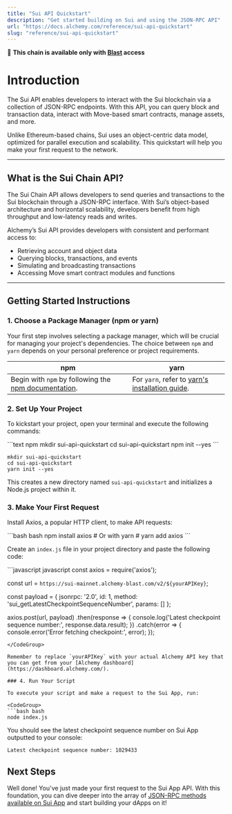 ```yaml
---
title: "Sui API Quickstart"
description: "Get started building on Sui and using the JSON-RPC API"
url: "https://docs.alchemy.com/reference/sui-api-quickstart"
slug: "reference/sui-api-quickstart"
---
```


🚀 **This chain is available only with [Blast](/node/blast-api/blast-quickstart) access**

# Introduction

The Sui API enables developers to interact with the Sui blockchain via a collection of JSON-RPC endpoints. With this API, you can query block and transaction data, interact with Move-based smart contracts, manage assets, and more.

Unlike Ethereum-based chains, Sui uses an object-centric data model, optimized for parallel execution and scalability. This quickstart will help you make your first request to the network.

***

## What is the Sui Chain API?

The Sui Chain API allows developers to send queries and transactions to the Sui blockchain through a JSON-RPC interface. With Sui’s object-based architecture and horizontal scalability, developers benefit from high throughput and low-latency reads and writes.

Alchemy’s Sui API provides developers with consistent and performant access to:

* Retrieving account and object data
* Querying blocks, transactions, and events
* Simulating and broadcasting transactions
* Accessing Move smart contract modules and functions

***

## Getting Started Instructions

### 1. Choose a Package Manager (npm or yarn)

Your first step involves selecting a package manager, which will be crucial for managing your project's dependencies. The choice between `npm` and `yarn` depends on your personal preference or project requirements.

| npm                                                                                                                       | yarn                                                                                                |
| ------------------------------------------------------------------------------------------------------------------------- | --------------------------------------------------------------------------------------------------- |
| Begin with `npm` by following the [npm documentation](https://docs.npmjs.com/downloading-and-installing-node-js-and-npm). | For `yarn`, refer to [yarn's installation guide](https://classic.yarnpkg.com/lang/en/docs/install). |

### 2. Set Up Your Project

To kickstart your project, open your terminal and execute the following commands:

<CodeGroup>
  ```text npm
  mkdir sui-api-quickstart
  cd sui-api-quickstart
  npm init --yes
  ```

  ```text yarn
  mkdir sui-api-quickstart
  cd sui-api-quickstart
  yarn init --yes
  ```
</CodeGroup>

This creates a new directory named `sui-api-quickstart` and initializes a Node.js project within it.

### 3. Make Your First Request

Install Axios, a popular HTTP client, to make API requests:

<CodeGroup>
  ```bash bash
  npm install axios
  # Or with yarn
  # yarn add axios
  ```
</CodeGroup>

Create an `index.js` file in your project directory and paste the following code:

<CodeGroup>
  ```javascript javascript
  const axios = require('axios');

  const url = `https://sui-mainnet.alchemy-blast.com/v2/${yourAPIKey}`;

  const payload = {
  jsonrpc: '2.0',
  id: 1,
  method: 'sui_getLatestCheckpointSequenceNumber',
  params: []
  };

  axios.post(url, payload)
  .then(response => {
  console.log('Latest checkpoint sequence number:', response.data.result);
  })
  .catch(error => {
  console.error('Error fetching checkpoint:', error);
  });

  ```
</CodeGroup>

Remember to replace `yourAPIKey` with your actual Alchemy API key that you can get from your [Alchemy dashboard](https://dashboard.alchemy.com/).

### 4. Run Your Script

To execute your script and make a request to the Sui App, run:

<CodeGroup>
  ```bash bash
  node index.js
  ```
</CodeGroup>

You should see the latest checkpoint sequence number on Sui App outputted to your console:

```
Latest checkpoint sequence number: 1029433
```

## Next Steps

Well done! You've just made your first request to the Sui App API. With this foundation, you can dive deeper into the array of [JSON-RPC methods available on Sui App](/node/sui/sui-api-endpoints) and start building your dApps on it!
